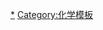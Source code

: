 {{周期表框架|[[氮化物]]|氮化物
|H=[[氨|NH<sub>3</sub>]]</br>[[联氨|N<sub>2</sub>H<sub>4</sub>]]
|Li=[[氮化锂|Li<sub>3</sub>N]]
|Be=[[氮化铍|Be<sub>3</sub>N<sub>2</sub>]]
|B=[[氮化硼|BN]]
|C=[[氮化碳|C<sub>x</sub>N<sub>y</sub>]]
|N=[[氮气|N<sub>2</sub>]]
|O=[[氧化氮|N<sub>x</sub>O<sub>y</sub>]]
|F=[[三氟化氮|NF<sub>3</sub>]]
|Na=[[氮化钠|Na<sub>3</sub>N]]
|Mg=[[氮化镁|Mg<sub>3</sub>N<sub>2</sub>]]
|Al=[[氮化铝|AlN]]
|Si=[[氮化硅|Si<sub>3</sub>N<sub>4</sub>]]
|P=[[一氮化磷|PN]]<br>[[五氮化三磷|P<sub>3</sub>N<sub>5</sub>]]
|S=[[氮化硫|S<sub>x</sub>N<sub>y</sub>]]<br/>[[一氮化硫|SN]]<br/>[[四氮化四硫|S<sub>4</sub>N<sub>4</sub>]]
|Cl=[[三氯化氮|NCl<sub>3</sub>]]
|K=[[氮化钾|K<sub>3</sub>N]]
|Ca=[[氮化钙|Ca<sub>3</sub>N<sub>2</sub>]]
|Sc=[[氮化钪|ScN]]
|Ti=[[一氮化钛|TiN]]
|V=[[氮化钒|VN]]
|Cr=[[一氮化铬|CrN]]<br/>[[一氮化二铬|Cr<sub>2</sub>N]]
|Mn=[[氮化锰|Mn<sub>x</sub>N<sub>y</sub>]]
|Fe=[[氮化铁|Fe<sub>x</sub>N<sub>y</sub>]]
|Co=[[氮化钴|CoN]]
|Ni=[[一氮化三镍|Ni<sub>3</sub>N]]
|Zn=[[氮化锌|Zn<sub>3</sub>N<sub>2</sub>]]
|Ga=[[氮化镓|GaN]]
|Ge=[[氮化锗|Ge<sub>3</sub>N<sub>4</sub>]]
|Se=[[四氮化四硒|Se<sub>4</sub>N<sub>4</sub>]]
|Br=[[三溴化氮|NBr<sub>3</sub>]]
|Sr=[[氮化锶|Sr<sub>3</sub>N<sub>2</sub>]]
|Y=[[氮化钇|YN]]
|Zr=[[一氮化锆|ZrN]]<br>[[四氮化三锆|Zr<sub>3</sub>N<sub>4</sub>]]
|Nb=[[一氮化铌|NbN]]
|Mo=[[一氮化二钼|Mo<sub>2</sub>N]]
|Ag=[[氮化银|Ag<sub>3</sub>N]]
|Cd=[[氮化镉|Cd<sub>3</sub>N<sub>2</sub>]]
|In=[[氮化铟|InN]]
|I=[[三碘化氮|NI<sub>3</sub>]]
|Ba=[[氮化钡|Ba<sub>3</sub>N<sub>2</sub>]]
|Hf=[[氮化铪|Hf<sub>3</sub>N<sub>4</sub>]]
|Ta=[[一氮化钽|TaN]]
|W=[[一氮化钨|WN]]
|Bi=[[氮化铋|BiN]]
|Ra=[[氮化镭|Ra<sub>3</sub>N<sub>2</sub>]]
|Ce=[[氮化铈|CeN]]
|Pr={{le|氮化镨|Praseodymium_nitride|PrN}}
|Gd=[[氮化钆|GdN]]
|Lu={{link-ru|氮化镥|Нитрид_лютеция|LuN}}
|U=[[氮化铀|UN]]
}}
</div></div>
<noinclude>
{{documentation}}
[[Category:氮化物|*]]
[[Category:化学模板]]
</noinclude>